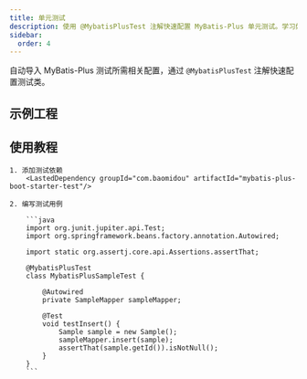 ```yaml
---
title: 单元测试
description: 使用 @MybatisPlusTest 注解快速配置 MyBatis-Plus 单元测试。学习如何通过 Spring Boot Test 集成测试 MyBatis-Plus 应用。
sidebar:
  order: 4
---
```



自动导入 MyBatis-Plus 测试所需相关配置，通过 `@MybatisPlusTest` 注解快速配置测试类。

## 示例工程

<LinkCard
  title="mybatis-plus-boot-starter-test"
  description="MyBatis-Plus 快速测试功能相关源码"
  href="https://github.com/baomidou/mybatis-plus/tree/master/mybatis-plus-boot-starter-test"
/>

## 使用教程


<Steps>

    1. 添加测试依赖
        <LastedDependency groupId="com.baomidou" artifactId="mybatis-plus-boot-starter-test"/>

    2. 编写测试用例

        ```java
        import org.junit.jupiter.api.Test;
        import org.springframework.beans.factory.annotation.Autowired;

        import static org.assertj.core.api.Assertions.assertThat;

        @MybatisPlusTest
        class MybatisPlusSampleTest {

            @Autowired
            private SampleMapper sampleMapper;

            @Test
            void testInsert() {
                Sample sample = new Sample();
                sampleMapper.insert(sample);
                assertThat(sample.getId()).isNotNull();
            }
        }
        ```

</Steps>
